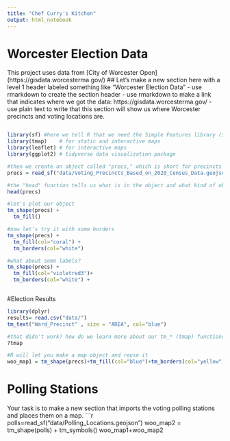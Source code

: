 ```yaml
---
title: "Chef Curry's Kitchen"
output: html_notebook
---
```

# Worcester Election Data

This project uses data from [City of Worcester Open] (https://gisdata.worcesterma.gov/)
## Let's make a new section here with a level 1 header labeled something like "Worcester Election Data"
- use rmarkdown to create the section header 
- use rmarkdown to make a link that indicates where we got the data: https://gisdata.worcesterma.gov/
- use plain text to write that this section will show us where Worcester precincts and voting locations are.
```r
```

```r
library(sf) #here we tell R that we need the Simple Features library (sf)
library(tmap)    # for static and interactive maps
library(leaflet) # for interactive maps
library(ggplot2) # tidyverse data visualization package

#then we create an object called "precs," which is short for precincts and fill it with the data from our geojson file
precs = read_sf("data/Voting_Precincts_Based_on_2020_Census_Data.geojson")

#the "head" function tells us what is in the object and what kind of object it is
head(precs)

#let's plot our object
tm_shape(precs) + 
  tm_fill()

#now let's try it with some borders
tm_shape(precs) + 
  tm_fill(col="coral") +
  tm_borders(col="white")

#what about some labels?
tm_shape(precs) + 
  tm_fill(col="violetred3")+
  tm_borders(col="white") +
```
```r
```
#Election Results
```r
library(dplyr)
results= read.csv("data/")
tm_text("Ward_Precinct" , size = "AREA", col="blue")

#that didn't work? how do we learn more about our tm_* (tmap) functions?
?tmap

#R will let you make a map object and reuse it
woo_map1 = tm_shape(precs)+tm_fill(col="blue")+tm_borders(col="yellow")

```

# Polling Stations 
Your task is to make a new section that imports the voting polling stations and places them on a map.
```r
polls=read_sf("data/Polling_Locations.geojson")
woo_map2 = tm_shape(polls) + tm_symbols()
woo_map1+woo_map2


